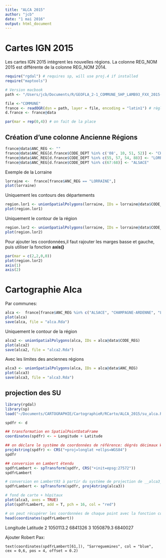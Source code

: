 ```yaml
---
title: "ALCA 2015"
author: "jcb"
date: "1 mai 2016"
output: html_document
---
```


Cartes IGN 2015
===============

Les cartes IGN 2015 intègrent les nouvelles régions. La colonne REG_NOM 2015 est différente de la colonne REG_NOM 2014. 

```r
require("rgdal") # requires sp, will use proj.4 if installed
require("maptools")

# Version macbook
path <- "/Users/jcb/Documents/R/GEOFLA_2-1_COMMUNE_SHP_LAMB93_FXX_2015-12-01/GEOFLA/1_DONNEES_LIVRAISON_2015/GEOFLA_2-1_SHP_LAMB93_FR-ED152/COMMUNE"

file <-"COMMUNE"
france <- readOGR(dsn = path, layer = file, encoding = "latin1") # règle le pb de accents
d.france <- france@data

par(mar = rep(0,4)) # on fait de la place
```

Création d'une colonne Ancienne Régions
---------------------------------------
```r
france@data$ANC_REG <- ""
france@data$ANC_REG[d.france$CODE_DEPT %in% c('08', 10, 51, 52)] <- "CHAMPAGNE-ARDENNE"
france@data$ANC_REG[d.france$CODE_DEPT %in% c(55, 57, 54, 88)] <- "LORRAINE"
france@data$ANC_REG[d.france$CODE_DEPT %in% c(67:68)] <- "ALSACE"
```

Exemple de la Lorraine
```r
lorraine <-  france[france$ANC_REG == "LORRAINE",]
plot(lorraine)

```

Uniquement les contours des départements
```r
region.lor1 <- unionSpatialPolygons(lorraine, IDs = lorraine@data$CODE_DEPT)
plot(region.lor1)
```

Uniquement le contour de la région 
```r
region.lor2 <- unionSpatialPolygons(lorraine, IDs = lorraine@data$CODE_REG)
plot(region.lor2)
```

Pour ajouter les coordonnées,il faut rajouter les marges basse et gauche, puis utiliser la fonction __axis()__
```r
par(mar = c(2,2,0,0))
plot(region.lor2)
axis(1)
axis(2)

```

Cartographie Alca
=================

Par communes:
```r
alca <-  france[france$ANC_REG %in% c("ALSACE", "CHAMPAGNE-ARDENNE", "LORRAINE"),]
plot(alca)
save(alca, file = "alca.Rda")

```

Uniquement le contour de la région 
```r
alca2 <- unionSpatialPolygons(alca, IDs = alca@data$CODE_REG)
plot(alca2)
save(alca2, file = "alca2.Rda")
```

Avec les limites des anciennes régions
```r
alca3 <- unionSpatialPolygons(alca, IDs = alca@data$ANC_REG)
plot(alca3)
save(alca3, file = "alca3.Rda")
```
projection des SU
-----------------
```r
library(rgdal)
library(sp)
load("~/Documents/CARTOGRAPHIE/CartographieR/RCarto/ALCA_2015/su_alca.Rda") #d hoptaux ALCA

spdfr <- d

## transformation en SpatialPointDataFrame
coordinates(spdfr) <- ~ Longitude + Latitude

## on déclare le système de coordonnées de référence: dégrés décimaux WGS84
proj4string(spdfr) <- CRS("+proj=longlat +ellps=WGS84")
spdfr

## conversion en Lambert étendu
spdfrLambert <- spTransform(spdfr, CRS("+init=epsg:27572"))
spdfrLambert

# conversion en Lambert93 à partir du système de projection de __alca3__:
spdfrLambert <- spTransform(spdfr, proj4string(alca3))

# fond de carte + hôpitaux
plot(alca3, axes = TRUE)
plot(spdfrLambert, add = T, pch = 16, col = "red")

# on peut récupérer les coordonnées de chaque point avec la fonction coordinates()
head(coordinates(spdfrLambert))
```
   Longitude Latitude
2  1050113.2  6841326
3  1050879.3  6840027

Ajouter Robert Pax:
```
text(coordinates(spdfrLambert[61,]), "Sarreguemines", col = "blue", cex = 0,6, pos = 4, offset = 0.2)

```

